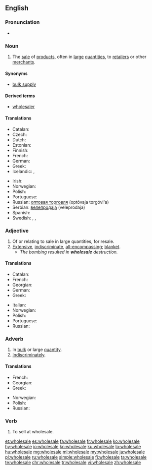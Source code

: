 ==English==
{{wikipedia}}

===Pronunciation===
* {{audio|en-us-wholesale.ogg|Audio (US)|lang=en}}

===Noun===
{{en-noun}}

# The [[sale]] of [[product]]s, often in [[large]] [[quantities]], to [[retailer]]s or other [[merchant]]s.

====Synonyms====
* [[bulk supply]]

====Derived terms====
* [[wholesaler]]

====Translations====
{{trans-top|sale of products, often in large quantities, to retailers or other merchants}}
* Catalan: {{t+|ca|a l'engròs}}
* Czech: {{t|cs|velkoobchod|m}}
* Dutch: {{t+|nl|groothandel|m}}
* Estonian: {{t|et|hulgimüük}}
* Finnish: {{t+|fi|tukkukauppa}}
* French: {{t|fr|vente en gros|f}}
* German: {{t|de|Großhandel|m}}
* Greek: {{t+|el|χονδρική|sc=Grek}}
* Icelandic: {{t+|is|heildsala|f}}, {{t|is|heildverslun|f}}
{{trans-mid}}
* Irish: {{t|ga|mórdhíol|m}}
* Norwegian: {{t|no|engroshandel|m}}
* Polish: {{t+|pl|hurt|m}}
* Portuguese: {{t+|pt|atacado|m}}
* Russian: [[оптовая торговля]] (optóvaja torgóvl'a) {{g|f}}
* Serbian: [[велепродаја]] (veleprodaja) {{g|f}}
* Spanish: {{t|es|venta al por mayor|f}}
* Swedish: {{t|sv|partihandel|c}}, {{t|sv|grossistverksamhet|c}}, {{t+|sv|grosshandel|c}}
{{trans-bottom}}

===Adjective===
{{en-adj}}

# Of or relating to sale in large quantities, for resale.
# [[extensive|Extensive]], [[indiscriminate]], [[all-encompassing]]; [[blanket]].
#* ''The bombing resulted in '''wholesale''' destruction.''

====Translations====
{{trans-top|in bulk or large quantity}}
* Catalan: {{t+|ca|a l'engròs}}
* French: {{t|fr|de gros}}
* Georgian: {{t|ka|საბითუმო|sc=Geor}}
* German: {{t|de|Großhandel|alt=Großhandels-}}
* Greek: {{t+|el|χονδρικός|sc=Grek}}
{{trans-mid}}
* Italian: {{t|it|all'ingrosso}}
* Norwegian: {{t|no|en gros|p}}
* Polish: {{t|pl|hurtowy|m}}
* Portuguese: {{t+|pt|atacado}}
* Russian: {{t+|ru|оптовый|tr=optóvyj}}
{{trans-bottom}}

===Adverb===
{{en-adv}}

# In [[bulk]] or large [[quantity]].
# [[indiscriminately|Indiscriminately]].

====Translations====
{{trans-top|in bulk or large quantity}}
* French: {{t+|fr|en gros}}
* Georgian: {{t|ka|ბითუმად|sc=Geor}}
* Greek: {{t+|el|χονδρικά|sc=Grek}}
{{trans-mid}}
* Norwegian: {{t|no|en gros|p}}
* Polish: {{t|pl|hurtowo}}
* Russian: {{t+|ru|оптом|tr=óptom}}
{{trans-bottom}}

===Verb===
{{en-verb|wholesal}}

# To sell at wholesale.
{{rfquote|lang=en}}

[[et:wholesale]]
[[es:wholesale]]
[[fa:wholesale]]
[[fr:wholesale]]
[[ko:wholesale]]
[[hy:wholesale]]
[[io:wholesale]]
[[kn:wholesale]]
[[ku:wholesale]]
[[lo:wholesale]]
[[hu:wholesale]]
[[mg:wholesale]]
[[ml:wholesale]]
[[my:wholesale]]
[[ja:wholesale]]
[[pl:wholesale]]
[[ru:wholesale]]
[[simple:wholesale]]
[[fi:wholesale]]
[[ta:wholesale]]
[[te:wholesale]]
[[chr:wholesale]]
[[tr:wholesale]]
[[vi:wholesale]]
[[zh:wholesale]]